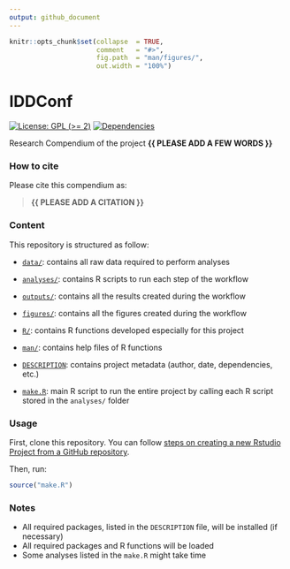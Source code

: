 ```yaml
---
output: github_document
---
```


<!-- README.md is generated from README.Rmd. Please edit that file -->


```r
knitr::opts_chunk$set(collapse  = TRUE,
                      comment   = "#>",
                      fig.path  = "man/figures/",
                      out.width = "100%")
```



# IDDConf


<!-- badges: start -->
[![License: GPL (>= 2)](https://img.shields.io/badge/License-GPL%20%28%3E%3D%202%29-blue.svg)](https://choosealicense.com/licenses/gpl-2.0/)
[![Dependencies](https://img.shields.io/badge/dependencies-2/95-green?style=flat)](#)
<!-- badges: end -->


Research Compendium of the project **{{ PLEASE ADD A FEW WORDS }}**



### How to cite

Please cite this compendium as: 

> **{{ PLEASE ADD A CITATION }}**



### Content

This repository is structured as follow:

- [`data/`](https://github.com/SHVickers94/IDDConf/tree/master/data):
contains all raw data required to perform analyses

- [`analyses/`](https://github.com/SHVickers94/IDDConf/tree/main/analyses/):
contains R scripts to run each step of the workflow

- [`outputs/`](https://github.com/SHVickers94/IDDConf/tree/main/outputs):
contains all the results created during the workflow

- [`figures/`](https://github.com/SHVickers94/IDDConf/tree/main/figures):
contains all the figures created during the workflow

- [`R/`](https://github.com/SHVickers94/IDDConf/tree/main/R):
contains R functions developed especially for this project

- [`man/`](https://github.com/SHVickers94/IDDConf/tree/main/man):
contains help files of R functions

- [`DESCRIPTION`](https://github.com/SHVickers94/IDDConf/tree/main/DESCRIPTION):
contains project metadata (author, date, dependencies, etc.)

- [`make.R`](https://github.com/SHVickers94/IDDConf/tree/main/make.R):
main R script to run the entire project by calling each R script stored in the `analyses/` folder



### Usage

First, clone this repository. You can follow [steps on creating a new Rstudio Project from a GitHub repository](https://www.epirhandbook.com/en/version-control-and-collaboration-with-git-and-github.html?q=clone#clone-from-a-github-repository). 

Then, run:

```r
source("make.R")
```



### Notes

- All required packages, listed in the `DESCRIPTION` file, will be installed (if necessary)
- All required packages and R functions will be loaded
- Some analyses listed in the `make.R` might take time

